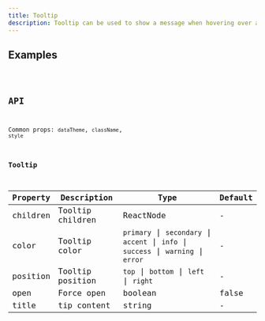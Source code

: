```yaml
---
title: Tooltip
description: Tooltip can be used to show a message when hovering over an element.
---
```


## Examples

<code src="./demo/basic.tsx" />

## API

Common props: `dataTheme`, `className`, `style`

### Tooltip

| Property | Description | Type | Default |
| --- | --- | --- | --- |
| children | Tooltip children | ReactNode | - |
| color | Tooltip color | `primary` \| `secondary` \| `accent` \| `info` \| `success` \| `warning` \| `error` | - |
| position | Tooltip position | `top` \| `bottom` \| `left` \| `right` | - |
| open | Force open | boolean | false |
| title | tip content | string | - |
